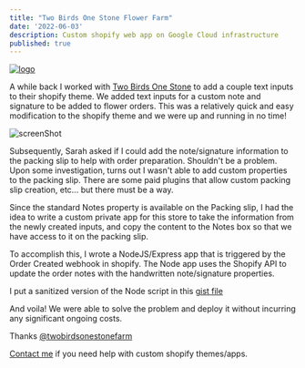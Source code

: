 ```yaml
---
title: "Two Birds One Stone Flower Farm"
date: '2022-06-03'
description: Custom shopify web app on Google Cloud infrastructure
published: true
---
```


[![logo](./logo.webp)](https://twobirdsonestonefarm.com/)

A while back I worked with [Two Birds One Stone](https://twobirdsonestonefarm.com/) to add a couple text inputs to their shopify theme. We added text inputs for a custom note and signature to be added to flower orders. This was a relatively quick and easy modification to the shopify theme and we were up and running in no time! 

![screenShot](./ScreenShot.png)

Subsequently, Sarah asked if I could add the note/signature information to the packing slip to help with order preparation. Shouldn't be a problem. 
Upon some investigation, turns out I wasn't able to add custom properties to the packing slip. There are some paid plugins that allow custom packing slip creation, etc... but there must be a way. 

Since the standard Notes property is available on the Packing slip, I had the idea to write a custom private app for this store to take the information from the newly created inputs, and copy the content to the Notes box so that we have access to it on the packing slip. 

To accomplish this, I wrote a NodeJS/Express app that is triggered by the Order Created webhook in shopify. The Node app uses the Shopify API to update the order notes with the handwritten note/signature properties. 

I put a sanitized version of the Node script in this [gist file](https://gist.github.com/adamcbowman/ae98b5664898c4268ca975b548f1c071) 


And voila! We were able to solve the problem and deploy it without incurring any significant ongoing costs.


Thanks [@twobirdsonestonefarm](https://www.instagram.com/twobirdsonestonefarm/)


[Contact me](/contact/) if you need help with custom shopify themes/apps.